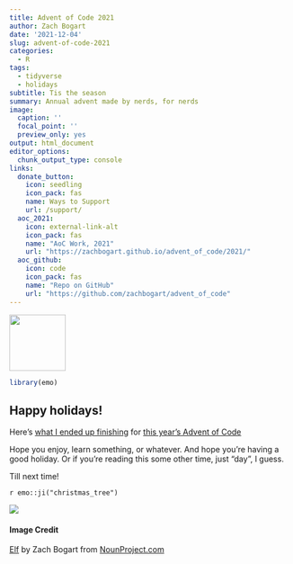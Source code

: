 ```yaml
---
title: Advent of Code 2021
author: Zach Bogart
date: '2021-12-04'
slug: advent-of-code-2021
categories:
  - R
tags:
  - tidyverse
  - holidays
subtitle: Tis the season
summary: Annual advent made by nerds, for nerds
image:
  caption: ''
  focal_point: ''
  preview_only: yes
output: html_document
editor_options:
  chunk_output_type: console
links:
  donate_button:
    icon: seedling
    icon_pack: fas
    name: Ways to Support
    url: /support/
  aoc_2021:
    icon: external-link-alt
    icon_pack: fas
    name: "AoC Work, 2021"
    url: "https://zachbogart.github.io/advent_of_code/2021/" 
  aoc_github:
    icon: code
    icon_pack: fas
    name: "Repo on GitHub"
    url: "https://github.com/zachbogart/advent_of_code" 
---
```


<!-- Icon Image: Small -->
<img src="featured.png" width="100"/> 

```r
library(emo)
```


## Happy holidays!
Here's [what I ended up finishing](https://zachbogart.github.io/advent_of_code/2021/) for [this year's Advent of Code](https://adventofcode.com/2021)

Hope you enjoy, learn something, or whatever. And hope you're having a good holiday. Or if you're reading this some other time, just "day", I guess.

Till next time!

`r emo::ji("christmas_tree")`

![](https://media.giphy.com/media/PcKgXgisPwieA/giphy-downsized-large.gif)

<!--Noun Image Credit-->
#### Image Credit
[Elf](https://thenounproject.com/icon/elf-3644548/) by Zach Bogart from [NounProject.com](https://thenounproject.com/browse/creator/zachbogart/icons)